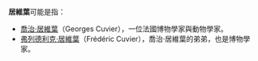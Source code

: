 '''居維葉'''可能是指：
*[[喬治·居維葉|喬治·居維葉]]（Georges Cuvier），一位法國博物學家與動物學家。
*[[弗列德利克·居維葉|弗列德利克·居維葉]]（Frédéric Cuvier），喬治·居維葉的弟弟，也是博物學家。

{{disambig|Cat=三字人名消歧义}}
